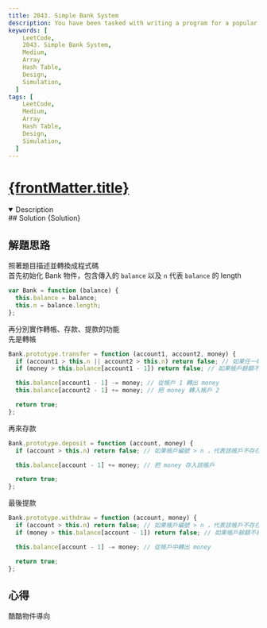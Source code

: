 ```yaml
---
title: 2043. Simple Bank System
description: You have been tasked with writing a program for a popular bank that will automate all its incoming transactions (transfer, deposit, and withdraw). The bank has n accounts numbered from 1 to n. The initial balance of each account is stored in a 0-indexed integer array balance, with the (i + 1)th account having an initial balance of balance[i].
keywords: [
    LeetCode,
    2043. Simple Bank System,
    Medium,
    Array
    Hash Table,
    Design,
    Simulation,
  ]
tags: [
    LeetCode,
    Medium,
    Array
    Hash Table,
    Design,
    Simulation,
  ]
---
```


# [{frontMatter.title}](https://leetcode.com/problems/simple-bank-system)


<DifficultyBadge difficulty="Medium" />

<Tabs>
  <TabItem value="description" label="題目描述" default>
    <details open>
      <summary>Description</summary>
        <Description />
        <Examples />
    </details> 
  </TabItem>

  <TabItem value="solution" label="解答">
   ## Solution
    <CodeBlock language="js">{Solution}</CodeBlock>
  </TabItem>
</Tabs>

## 解題思路

照著題目描述並轉換成程式碼  
首先初始化 Bank 物件，包含傳入的 `balance` 以及 `n` 代表 `balance` 的 length

```js
var Bank = function (balance) {
  this.balance = balance;
  this.n = balance.length;
};
```

再分別實作轉帳、存款、提款的功能  
先是轉帳

```js
Bank.prototype.transfer = function (account1, account2, money) {
  if (account1 > this.n || account2 > this.n) return false; // 如果任一帳戶編號 > n ，代表該帳戶不存在，回傳 false
  if (money > this.balance[account1 - 1]) return false; // 如果帳戶餘額不夠也是 false

  this.balance[account1 - 1] -= money; // 從帳戶 1 轉出 money
  this.balance[account2 - 1] += money; // 把 money 轉入帳戶 2

  return true;
};
```

再來存款

```js
Bank.prototype.deposit = function (account, money) {
  if (account > this.n) return false; // 如果帳戶編號 > n ，代表該帳戶不存在，回傳 false

  this.balance[account - 1] += money; // 把 money 存入該帳戶

  return true;
};
```

最後提款

```js
Bank.prototype.withdraw = function (account, money) {
  if (account > this.n) return false; // 如果帳戶編號 > n ，代表該帳戶不存在，回傳 false
  if (money > this.balance[account - 1]) return false; // 如果帳戶餘額不夠也是 false

  this.balance[account - 1] -= money; // 從帳戶中轉出 money

  return true;
};
```

## 心得

酷酷物件導向
